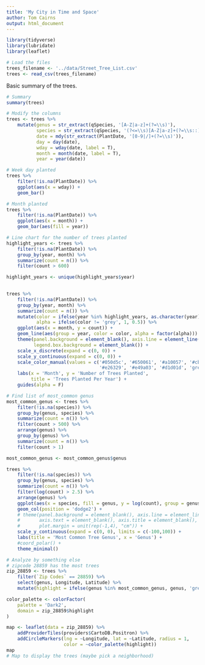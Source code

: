 ```yaml
---
title: 'My City in Time and Space'
author: Tom Cairns
output: html_document
---
```


```r
library(tidyverse)
library(lubridate)
library(leaflet)
```

```r
# Load the files
trees_filename <- '../data/Street_Tree_List.csv'
trees <- read_csv(trees_filename)
```

Basic summary of the trees.
```r
# Summary
summary(trees)

# Modify the columns
trees <- trees %>%
    mutate(genus = str_extract(qSpecies, '[A-Z|a-z]+(?=\\s)'),
           species = str_extract(qSpecies, '(?<=\\s)[A-Z|a-z]+(?=\\s::)'),
           date = mdy(str_extract(PlantDate, '[0-9|/]+(?=\\s)')),
           day = day(date),
           wday = wday(date, label = T),
           month = month(date, label = T),
           year = year(date)) 

# Week day planted
trees %>%
    filter(!is.na(PlantDate)) %>%
    ggplot(aes(x = wday)) +
    geom_bar()

# Month planted
trees %>%
    filter(!is.na(PlantDate)) %>%
    ggplot(aes(x = month)) +
    geom_bar(aes(fill = year))

# Line chart for the number of trees planted 
highlight_years <- trees %>%
    filter(!is.na(PlantDate)) %>%
    group_by(year, month) %>%
    summarize(count = n()) %>%
    filter(count > 600)

highlight_years <- unique(highlight_years$year)
    

trees %>%
    filter(!is.na(PlantDate)) %>%
    group_by(year, month) %>%
    summarize(count = n()) %>%
    mutate(color = ifelse(year %in% highlight_years, as.character(year), 'grey'),
           alpha = ifelse(color != 'grey', 1, 0.5)) %>%
    ggplot(aes(x = month, y = count)) +
    geom_line(aes(group = year, color = color, alpha = factor(alpha))) +
    theme(panel.background = element_blank(), axis.line = element_line(),
          legend.box.background = element_blank()) +
    scale_x_discrete(expand = c(0, 0)) +
    scale_y_continuous(expand = c(0, 0)) +
    scale_color_manual(values = c('#050d5c', '#650061', '#a10057', '#cb2b44',
                                  '#e26329', '#e49a03', '#d1d01d', 'grey')) +
    labs(x = 'Month', y = 'Number of Trees Planted', 
         title = 'Trees Planted Per Year') +
    guides(alpha = F)

# Find list of most_common genus
most_common_genus <- trees %>%
    filter(!is.na(species)) %>%
    group_by(genus, species) %>%
    summarize(count = n()) %>%
    filter(count > 500) %>%
    arrange(genus) %>%
    group_by(genus) %>%
    summarize(count = n()) %>%
    filter(count > 1)

most_common_genus <- most_common_genus$genus

trees %>%
    filter(!is.na(species)) %>%
    group_by(genus, species) %>%
    summarize(count = n()) %>%
    filter(log(count) > 2.5) %>%
    arrange(genus) %>%
    ggplot(aes(x = species, fill = genus, y = log(count), group = genus)) +
    geom_col(position = 'dodge2') +
    # theme(panel.background = element_blank(), axis.line = element_line(),
    #       axis.text = element_blank(), axis.title = element_blank(),
    #       plot.margin = unit(rep(-1,4), "cm")) +
    scale_y_continuous(expand = c(0, 0), limits = c(-100,100)) +
    labs(title = 'Most Common Tree Genus', x = 'Genus') +
    #coord_polar() +
    theme_minimal()

# Analyze by something else
# zipcode 28859 has the most trees
zip_28859 <- trees %>%
    filter(`Zip Codes` == 28859) %>%
    select(genus, Longitude, Latitude) %>%
    mutate(highlight = ifelse(genus %in% most_common_genus, genus, 'grey'))

color_palette <- colorFactor(
    palette = 'Dark2',
    domain = zip_28859$highlight
)

map <- leaflet(data = zip_28859) %>% 
    addProviderTiles(providers$CartoDB.Positron) %>%
    addCircleMarkers(lng = ~Longitude, lat = ~Latitude, radius = 1,
                     color = ~color_palette(highlight))
map
# Map to display the trees (maybe pick a neighborhood)

```


